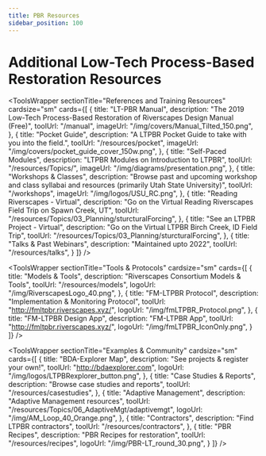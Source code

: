 ```yaml
---
title: PBR Resources
sidebar_position: 100
---
```


# Additional Low-Tech Process-Based Restoration Resources


<ToolsWrapper
  sectionTitle="References and Training Resources"
  cardsize="sm"
  cards={[
    {
      title: "LT-PBR Manual",
      description: "The 2019 Low-Tech Process-Based Restoration of Riverscapes Design Manual (Free)",
      toolUrl: "/manual",
      imageUrl: "/img/covers/Manual_Tilted_150.png",
    },
    {
      title: "Pocket Guide",
      description: "A LTPBR Pocket Guide to take with you into the field.",
      toolUrl: "/resources/pocket",
      imageUrl: "/img/covers/pocket_guide_cover_150w.png",
    },
    {
      title: "Self-Paced Modules",
      description: "LTPBR Modules on Introduction to LTPBR",
      toolUrl: "/resources/Topics/",
      imageUrl: "/img/diagrams/presentation.png",
    },
    {
      title: "Workshops & Classes",
      description: "Browse past and upcoming workshop and class syllabai and resources (primarily Utah State University)",
      toolUrl: "/workshops",
      imageUrl: "/img/logos/USU_RC.png",
    },
    {
      title: "Reading Riverscapes - Virtual",
      description: "Go on the Virtual Reading Riverscapes Field Trip on Spawn Creek, UT",
      toolUrl: "/resources/Topics/03_Planning/sturcturalForcing",
    },
    {
      title: "See an LTPBR Project - Virtual",
      description: "Go on the Virtual LTPBR Birch Creek, ID Field Trip",
      toolUrl: "/resources/Topics/03_Planning/sturcturalForcing",
    },
    {
      title: "Talks & Past Webinars",
      description: "Maintained upto 2022",
      toolUrl: "/resources/talks",
    }
  ]}
/>


<ToolsWrapper
  sectionTitle="Tools & Protocols"
  cardsize="sm"
  cards={[
    {
      title: "Models & Tools",
      description: "Riverscapes Consortium Models & Tools",
      toolUrl: "/resources/models",
      logoUrl: "/img/RiverscapesLogo_40.png",
    },
    {
      title: "FM-LTPBR Protocol",
      description: "Implementation & Monitoring Protocol",
      toolUrl: "http://fmltpbr.riverscapes.xyz/",
      logoUrl: "/img/fmLTPBR_Protocol.png",
    },
    {
      title: "FM-LTPBR Design App",
      description: "FM-LTPBR App",
      toolUrl: "http://fmltpbr.riverscapes.xyz/",
      logoUrl: "/img/fmLTPBR_IconOnly.png",
    }
  ]}
/>



<ToolsWrapper
  sectionTitle="Examples & Community"
  cardsize="sm"
  cards={[
    {
      title: "BDA-Explorer Map",
      description: "See projects & register your own!",
      toolUrl: "http://bdaexplorer.com",
      logoUrl: "/img/logos/LTPBRexplorer_button.png",
    },
    {
      title: "Case Studies & Reports",
      description: "Browse case studies and reports",
      toolUrl: "/resources/casestudies",
    },
    {
      title: "Adaptive Management",
      description: "Adaptive Management resources",
      toolUrl: "/resources/Topics/06_AdaptiveMgt/adaptivemgt",
      logoUrl: "/img/AM_Loop_40_Orange.png",
    },
    {
      title: "Contractors",
      description: "Find LTPBR contractors",
      toolUrl: "/resources/contractors",
    },
    {
      title: "PBR Recipes",
      description: "PBR Recipes for restoration",
      toolUrl: "/resources/recipes",
      logoUrl: "/img/PBR-LT_round_30.png",
    }
  ]}
/>

